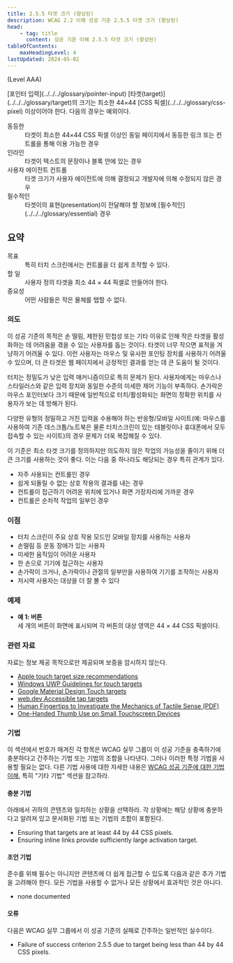 ```yaml
---
title: 2.5.5 타겟 크기 (향상된)
description: WCAG 2.2 이해 성공 기준 2.5.5 타겟 크기 (향상된)
head:
    - tag: title
      content: 성공 기준 이해 2.5.5 타겟 크기 (향상된)
tableOfContents:
    maxHeadingLevel: 4
lastUpdated: 2024-05-02
---
```



(Level AAA)

<Card title="성공 기준(SC)">
[포인터 입력](../../../glossary/pointer-input) [타겟(target)](../../../glossary/target)의 크기는 최소한 44×44 [CSS 픽셀](../../../glossary/css-pixel) 이상이어야 한다. 다음의 경우는 예외이다.

<dl>
    <dt>동등한</dt>
    <dd>타겟이 최소한 44×44 CSS 픽셀 이상인 동일 페이지에서 동등한 링크 또는 컨트롤을 통해 이용 가능한 경우</dd>
    <dt>인라인</dt>
    <dd>타겟이 텍스트의 문장이나 블록 안에 있는 경우</dd>
    <dt>사용자 에이전트 컨트롤</dt>
    <dd>타겟 크기가 사용자 에이전트에 의해 결정되고 개발자에 의해 수정되지 않은 경우</dd>
    <dt>필수적인</dt>
    <dd>타겟이의 표현(presentation)이 전달해야 할 정보에 [필수적인](../../../glossary/essential) 경우</dd>
</dl>
</Card>

## 요약

<dl>
<dt>목표</dt>
<dd>특히 터치 스크린에서는 컨트롤을 더 쉽게 조작할 수 있다.</dd>
<dt>할 일</dt>
<dd>사용자 정의 타겟을 최소 44 × 44 픽셀로 만들어야 한다.</dd>
<dt>중요성</dt>
<dd>어떤 사람들은 작은 물체를 탭할 수 없다.</dd>
</dl>

### 의도

이 성공 기준의 목적은 손 떨림, 제한된 민첩성 또는 기타 이유로 인해 작은 타겟을 활성화하는 데 어려움을 겪을 수 있는 사용자를 돕는 것이다. 타겟이 너무 작으면 표적을 겨냥하기 어려울 수 있다. 이런 사용자는 마우스 및 유사한 포인팅 장치를 사용하기 어려울 수 있으며, 더 큰 타겟은 웹 페이지에서 긍정적인 결과를 얻는 데 큰 도움이 될 것이다.

터치는 정밀도가 낮은 입력 매커니즘이므로 특히 문제가 된다. 사용자에게는 마우스나 스타일러스와 같은 입력 장치와 동일한 수준의 미세한 제어 기능이 부족하다. 손가락은 마우스 포인터보다 크기 때문에 일반적으로 터치/활성화되는 화면의 정확한 위치를 사용자가 보는 데 방해가 된다.

다양한 유형의 정밀하고 거친 입력을 수용해야 하는 반응형/모바일 사이트(예: 마우스를 사용하여 기존 데스크톱/노트북은 물론 터치스크린이 있는 태블릿이나 휴대폰에서 모두 접속할 수 있는 사이트)의 경우 문제가 더욱 복잡해질 수 있다.

이 기준은 최소 타겟 크기를 정의하지만 의도하지 않은 작업의 가능성을 줄이기 위해 더 큰 크기를 사용하는 것이 좋다. 이는 다음 중 하나라도 해당되는 경우 특히 관계가 있다.

*   자주 사용되는 컨트롤인 경우
*   쉽게 되돌릴 수 없는 상호 작용의 결과를 내는 경우
*   컨트롤이 접근하기 어려운 위치에 있거나 화면 가장자리에 가까운 경우
*   컨트롤은 순차적 작업의 일부인 경우

### 이점

*   터치 스크린이 주요 상호 작용 모드인 모바일 장치를 사용하는 사용자
*   손떨림 등 운동 장애가 있는 사용자
*   미세한 움직임이 어려운 사용자
*   한 손으로 기기에 접근하는 사용자
*   손가락이 크거나, 손가락이나 관절의 일부만을 사용하여 기기를 조작하는 사용자
*   저시력 사용자는 대상을 더 잘 볼 수 있다

### 예제

*   **예 1: 버튼**  
    세 개의 버튼이 화면에 표시되며 각 버튼의 대상 영역은 44 × 44 CSS 픽셀이다.

### 관련 자료

자료는 정보 제공 목적으로만 제공되며 보증을 암시하지 않는다.

*   [Apple touch target size recommendations](https://developer.apple.com/design/human-interface-guidelines/ios/visual-design/adaptivity-and-layout/)
*   [Windows UWP Guidelines for touch targets](https://docs.microsoft.com/en-us/windows/apps/design/input/guidelines-for-targeting)
*   [Google Material Design Touch targets](https://material.io/design/layout/spacing-methods.html#touch-targets)
*   [web.dev Accessible tap targets](https://web.dev/accessible-tap-targets/)
*   [Human Fingertips to Investigate the Mechanics of Tactile Sense (PDF)](http://touchlab.mit.edu/publications/2003_009.pdf)
*   [One-Handed Thumb Use on Small Touchscreen Devices](https://www.cs.umd.edu/hcil/trs/2006-11/2006-11.htm)

### 기법

이 섹션에서 번호가 매겨진 각 항목은 WCAG 실무 그룹이 이 성공 기준을 충족하기에 충분하다고 간주하는 기법 또는 기법의 조합을 나타낸다. 그러나 이러한 특정 기법을 사용할 필요는 없다. 다른 기법 사용에 대한 자세한 내용은 [WCAG 성공 기준에 대한 기법 이해](../understanding-techniques), 특히 "기타 기법" 섹션을 참고하라.

#### 충분 기법

아래에서 귀하의 콘텐츠와 일치하는 상황을 선택하라. 각 상황에는 해당 상황에 충분하다고 알려져 있고 문서화된 기법 또는 기법의 조합이 포함된다.

*   Ensuring that targets are at least 44 by 44 CSS pixels.
*   Ensuring inline links provide sufficiently large activation target.

#### 조언 기법

준수를 위해 필수는 아니지만 콘텐츠에 더 쉽게 접근할 수 있도록 다음과 같은 추가 기법을 고려해야 한다. 모든 기법을 사용할 수 없거나 모든 상황에서 효과적인 것은 아니다.

*   none documented

#### 오류

다음은 WCAG 실무 그룹에서 이 성공 기준의 실패로 간주하는 일반적인 실수이다.

*   Failure of success criterion 2.5.5 due to target being less than 44 by 44 CSS pixels.

